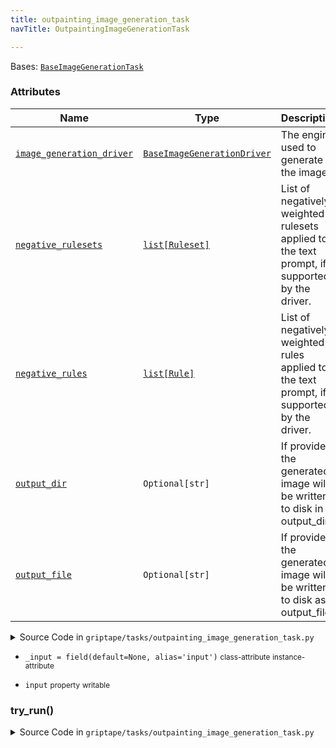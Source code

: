 ```yaml
---
title: outpainting_image_generation_task
navTitle: OutpaintingImageGenerationTask

---
```


<span id="griptape.tasks.outpainting_image_generation_task.OutpaintingImageGenerationTask"></span>

Bases:
 [`BaseImageGenerationTask`](./#griptape.tasks.BaseImageGenerationTask "BaseImageGenerationTask (griptape.tasks.BaseImageGenerationTask)")

### Attributes

| Name                                                                                                                                                                                                                                                                                                                                                                                                                                         | Type                                                                                                                                                                                                                                                                 | Description                                                                                       |
| -------------------------------------------------------------------------------------------------------------------------------------------------------------------------------------------------------------------------------------------------------------------------------------------------------------------------------------------------------------------------------------------------------------------------------------------- | -------------------------------------------------------------------------------------------------------------------------------------------------------------------------------------------------------------------------------------------------------------------- | ------------------------------------------------------------------------------------------------- |
| <a href="./#griptape.tasks.BaseImageGenerationTask.image_generation_driver" title="image_generation_driver = field(default=Factory(lambda: Defaults.drivers_config.image_generation_driver), kw_only=True)           class-attribute       instance-attribute    (griptape.tasks.outpainting_image_generation_task.OutpaintingImageGenerationTask.image_generation_driver)"><code class="language-python">image_generation_driver</code></a> | <a href="../drivers/image_generation#griptape.drivers.image_generation.BaseImageGenerationDriver" title="BaseImageGenerationDriver (griptape.drivers.image_generation.BaseImageGenerationDriver)"><code class="language-python">BaseImageGenerationDriver</code></a> | The engine used to generate the image.<br/>                                                       |
| <a href="./#griptape.tasks.BaseImageGenerationTask.negative_rulesets" title="negative_rulesets           property    (griptape.tasks.outpainting_image_generation_task.OutpaintingImageGenerationTask.negative_rulesets)"><code class="language-python">negative_rulesets</code></a>                                                                                                                                                         | <a href="../../data/artifacts.mdx#list" title="List (list)"><code class="language-python">list[Ruleset]</code></a>                                                                                                                                                   | List of negatively-weighted rulesets applied to the text prompt, if supported by the driver.<br/> |
| <a href="./#griptape.tasks.BaseImageGenerationTask.negative_rules" title="negative_rules = field(factory=list, kw_only=True)           class-attribute       instance-attribute    (griptape.tasks.outpainting_image_generation_task.OutpaintingImageGenerationTask.negative_rules)"><code class="language-python">negative_rules</code></a>                                                                                                 | <a href="../../data/artifacts.mdx#list" title="List (list)"><code class="language-python">list[Rule]</code></a>                                                                                                                                                      | List of negatively-weighted rules applied to the text prompt, if supported by the driver.<br/>    |
| <a href="../mixins/artifact_file_output_mixin.mdx#griptape.mixins.artifact_file_output_mixin.ArtifactFileOutputMixin.output_dir" title="output_dir = field(default=None, kw_only=True)           class-attribute       instance-attribute    (griptape.tasks.outpainting_image_generation_task.OutpaintingImageGenerationTask.output_dir)"><code class="language-python">output_dir</code></a>                                               | `Optional[str]`                                                                                                                                                                                                                                                      | If provided, the generated image will be written to disk in output_dir.<br/>                      |
| <a href="../mixins/artifact_file_output_mixin.mdx#griptape.mixins.artifact_file_output_mixin.ArtifactFileOutputMixin.output_file" title="output_file = field(default=None, kw_only=True)           class-attribute       instance-attribute    (griptape.tasks.outpainting_image_generation_task.OutpaintingImageGenerationTask.output_file)"><code class="language-python">output_file</code></a>                                           | `Optional[str]`                                                                                                                                                                                                                                                      | If provided, the generated image will be written to disk as output_file.<br/>                     |

<details><summary>Source Code in <code>griptape&#47;tasks&#47;outpainting_image_generation_task.py</code></summary>

```python
@define
class OutpaintingImageGenerationTask(BaseImageGenerationTask):
    """A task that modifies an image outside the bounds of a mask.

    Accepts a text prompt, image, and mask as
    input in one of the following formats:
    - tuple of (template string, ImageArtifact, ImageArtifact)
    - tuple of (TextArtifact, ImageArtifact, ImageArtifact)
    - Callable that returns a tuple of (TextArtifact, ImageArtifact, ImageArtifact).

    Attributes:
        image_generation_driver: The engine used to generate the image.
        negative_rulesets: List of negatively-weighted rulesets applied to the text prompt, if supported by the driver.
        negative_rules: List of negatively-weighted rules applied to the text prompt, if supported by the driver.
        output_dir: If provided, the generated image will be written to disk in output_dir.
        output_file: If provided, the generated image will be written to disk as output_file.
    """

    _input: Union[
        tuple[Union[str, TextArtifact], ImageArtifact, ImageArtifact], Callable[[BaseTask], ListArtifact], ListArtifact
    ] = field(default=None, alias="input")

    @property
    def input(self) -> ListArtifact:
        if isinstance(self._input, ListArtifact):
            return self._input
        if isinstance(self._input, tuple):
            if isinstance(self._input[0], TextArtifact):
                input_text = self._input[0]
            else:
                input_text = TextArtifact(J2().render_from_string(self._input[0], **self.full_context))

            return ListArtifact([input_text, self._input[1], self._input[2]])
        if isinstance(self._input, Callable):
            return self._input(self)
        raise ValueError("Input must be a tuple of (text, image, mask) or a callable that returns such a tuple.")

    @input.setter
    def input(
        self,
        value: tuple[str | TextArtifact, ImageArtifact, ImageArtifact] | Callable[[BaseTask], ListArtifact],
    ) -> None:
        self._input = value

    def try_run(self) -> ImageArtifact:
        prompt_artifact = self.input[0]

        image_artifact = self.input[1]
        if not isinstance(image_artifact, ImageArtifact):
            raise ValueError("Image must be an ImageArtifact.")

        mask_artifact = self.input[2]
        if not isinstance(mask_artifact, ImageArtifact):
            raise ValueError("Mask must be an ImageArtifact.")

        output_image_artifact = self.image_generation_driver.run_image_outpainting(
            prompts=self._get_prompts(prompt_artifact.to_text()),
            negative_prompts=self._get_negative_prompts(),
            image=image_artifact,
            mask=mask_artifact,
        )

        if self.output_dir or self.output_file:
            self._write_to_file(output_image_artifact)

        return output_image_artifact
```

</details>

-   `_input = field(default=None, alias='input')` <small>class-attribute</small> <small>instance-attribute</small>  <span id="griptape.tasks.outpainting_image_generation_task.OutpaintingImageGenerationTask._input"></span> 

-   `input` <small>property</small> <small>writable</small>  <span id="griptape.tasks.outpainting_image_generation_task.OutpaintingImageGenerationTask.input"></span> 

<span id="griptape.tasks.outpainting_image_generation_task.OutpaintingImageGenerationTask.try_run"></span>

### try_run()

<details><summary>Source Code in <code>griptape&#47;tasks&#47;outpainting_image_generation_task.py</code></summary>

```python
def try_run(self) -> ImageArtifact:
    prompt_artifact = self.input[0]

    image_artifact = self.input[1]
    if not isinstance(image_artifact, ImageArtifact):
        raise ValueError("Image must be an ImageArtifact.")

    mask_artifact = self.input[2]
    if not isinstance(mask_artifact, ImageArtifact):
        raise ValueError("Mask must be an ImageArtifact.")

    output_image_artifact = self.image_generation_driver.run_image_outpainting(
        prompts=self._get_prompts(prompt_artifact.to_text()),
        negative_prompts=self._get_negative_prompts(),
        image=image_artifact,
        mask=mask_artifact,
    )

    if self.output_dir or self.output_file:
        self._write_to_file(output_image_artifact)

    return output_image_artifact
```

</details>
